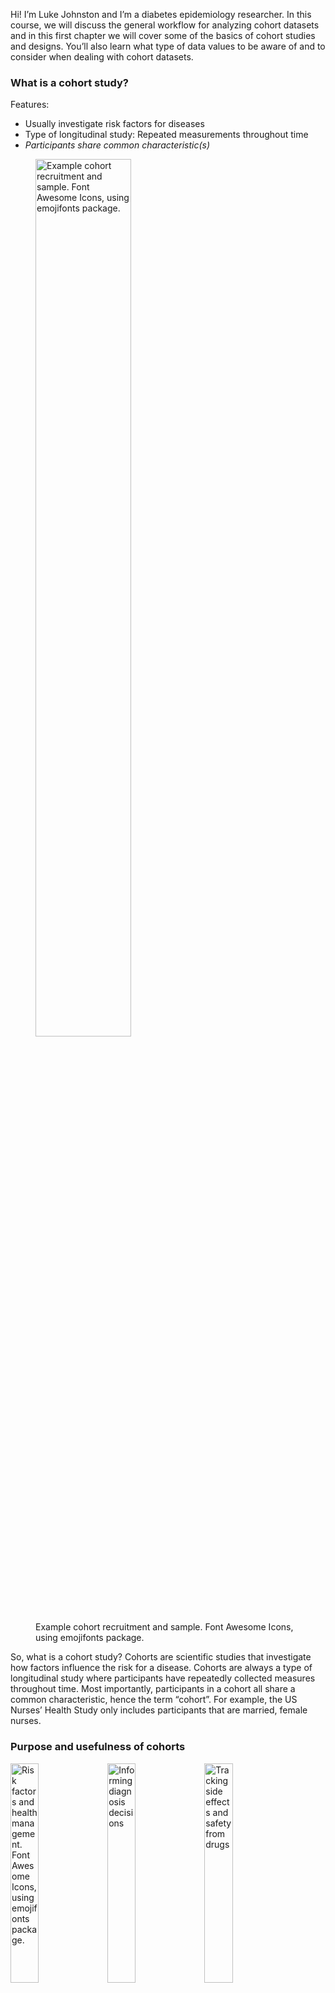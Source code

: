 
Hi! I'm Luke Johnston and I'm a diabetes epidemiology researcher. In this
course, we will discuss the general workflow for analyzing cohort datasets and
in this first chapter we will cover some of the basics of cohort studies and
designs. You'll also learn what type of data values to be aware of and to
consider when dealing with cohort datasets.

### What is a cohort study?

Features:

- Usually investigate risk factors for diseases
- Type of longitudinal study: Repeated measurements throughout time
- *Participants share common characteristic(s)*

![Example cohort recruitment and sample. Font Awesome Icons, using emojifonts package.](images/plot-cohort-sample.png){width=60%}

So, what is a cohort study? Cohorts are scientific studies that investigate how
factors influence the risk for a disease. Cohorts are always a type of
longitudinal study where participants have repeatedly collected measures
throughout time. Most importantly, participants in a cohort all share a common
characteristic, hence the term "cohort". For example, the US Nurses' Health
Study only includes participants that are married, female nurses.

### Purpose and usefulness of cohorts

![Risk factors and health management. Font Awesome Icons, using emojifonts package.](images/plot-purpose-risk-factors.png){width=30%}
![Informing diagnosis decisions](images/plot-purpose-diagnosis.png){width=30%}
![Tracking side effects and safety from drugs](images/plot-purpose-side-effects.png){width=30%}

Cohort studies are fundamental to epidemiology and are a key study design for
answering questions about human health and behavior. Cohort studies are very
common in health and biomedical research. They help identify risk factors for
disease to better understand how to prevent and manage them. They are also
incredibly powerful for helping inform evidence-based clinical decision-making.

### Two cohort study designs

#### Prospective

Study participants:

- *Doesn't have the disease*
- Followed over time:
    - Multiple visits over time
    - Health and other conditions measured at each visit

#### Retrospective

Study participants:

- *Have the disease* 
- Take data from the past:
    - Asked about past conditions or past medical health records are examined

There are two main types of cohort designs, prospective and retrospective.
Prospective cohorts are the more common and arguably the most powerful form of
cohort design to study disease development.

Retrospective cohorts, on the other hand, are useful when health records are
easy to access or when it is impractical or even impossible to conduct a
prospective cohort.

The main difference between these designs is that for prospective cohorts,
participants don't have the disease at the start of the study, while for
retrospective cohorts they do. We will cover these designs in more detail later.

### Why are the basics important to know?

- Context is vital: Cohorts study health, so impacts on lives 
- Analysis and interpretation restricted by: 
    - Design type
    - What was measured and how
- Examples: 
    - Data with noise often in retrospective cohorts - be cautious
    - Measure is physiological abstraction - useful to transform

Cohort studies usually investigate some disease, so the results have the
potential to have a real-world impact on people's lives and health. As the
researcher, you need to know what data you are dealing with and how it was
collected in order to appropriately analyze and interpret the results. You need
to know the context of the data, so it's important that you understand the
basics of the study designs.

For cohorts, both the study design and the types of the measured variables
influence how you analyze your data.

For instance, retrospective cohorts tend to have imprecise measures because of
how and what data is collected, such as from questionnaires or medical forms. So
when interpreting your results you'll have to be extra cautious. Or, some
measures may be abstractions of a physiological process and applying some
mathematical transformation may create more meaningful and interpretable
results. This means there are many ways of analyzing cohort datasets. We'll get
into these concepts in more detail as we go through the course.

### Framingham Heart Study

![Original Framingham Heart Study publication. PubMedID: PMC1525365.](images/framingham-study.png){width=80%}

``` r
framingham
```

```
# A tibble: 11,627 x 39
  randid   sex totchol   age sysbp diabp cursmoke cigpday   bmi diabetes
   <int> <int>   <int> <int> <dbl> <dbl>    <int>   <int> <dbl>    <int>
1   2448     1     195    39  106   70          0       0  27.0        0
2   2448     1     209    52  121   66          0       0  NA          0
3   6238     2     250    46  121   81          0       0  28.7        0
# ... with 29 more variables...
```

We will be working with the Framingham Heart Study dataset. This study started
in the 1950s to investigate and establish the role of lifestyle on
cardiovascular disease. Many health tips, such as being physically active,
eating healthy foods, and not smoking, were first widely recognized because of
the results of this study. There are about 4400 participants, with data
collected a max of 3 times on the participants over the course of 15 years. This
makes it a great dataset to practice on for analyzing cohorts. You'll notice
that the data is a "tibble", which comes from the tidyverse. We make heavy use
of the tidyverse throughout the course so we recommend that you familiarize
yourself with it a bit.

### Lesson summary

- Features of a cohort: health, time, commonality
- Powerful study design to investigate health
- Two types: prospective and retrospective
- Using Framingham Study throughout course

To summarize, we covered features of cohorts, why we use them in health
research, the two design types, and that we'll use the Framingham dataset.

### Let's do some exercises!

Alright, let's do a few exercises to review and test your knowledge!

